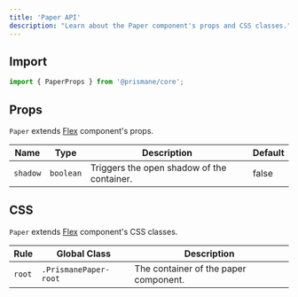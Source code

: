 ---
title: 'Paper API'
description: "Learn about the Paper component's props and CSS classes."
---

## Import

```js
import { PaperProps } from '@prismane/core';
```

## Props

`Paper` extends [Flex](/docs/components-api/flex-api) component's props.

| Name     | Type      | Description                                | Default |
| -------- | --------- | ------------------------------------------ | ------- |
| `shadow` | `boolean` | Triggers the open shadow of the container. | false   |

## CSS

`Paper` extends [Flex](/docs/components-api/flex-api) component's CSS classes.

| Rule   | Global Class          | Description                           |
| ------ | --------------------- | ------------------------------------- |
| `root` | `.PrismanePaper-root` | The container of the paper component. |
